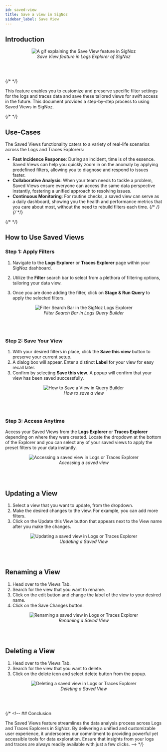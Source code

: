 ```yaml
---
id: saved-view
title: Save a view in SigNoz
sidebar_label: Save View
---
```


## Introduction

<figure data-zoomable align='center'>
    <img src="/img/docs/product-features/saved-view/saved-view.gif" alt="A gif explaining the Save View feature in SigNoz"/>
    <figcaption><i>Save View feature in Logs Explorer of SigNoz</i></figcaption>
</figure>
<br></br>

{/* <!-- ![Alt Text](../../static/img/docs/product-features/saved-view.gif) --> */}


This feature enables you to customize and preserve specific filter settings for the logs and traces data and save these tailored views for swift access in the future. This document provides a step-by-step process to using Saved Views in SigNoz.

{/* <!-- The Save View feature in SigNoz enhances your log and trace data analysis by allowing you to create and access customized data perspectives efficiently. This feature simplifies repetitive data filtering tasks, making it easier to manage and analyze the vast quantities of data you encounter daily. --> */}


## Use-Cases

The Saved Views functionality caters to a variety of real-life scenarios across the Logs and Traces Explorers:

- **Fast Incidence Response**: During an incident, time is of the essence. Saved Views can help you quickly zoom in on the anomaly by applying predefined filters, allowing you to diagnose and respond to issues faster.
- **Collaborative Analysis**: When your team needs to tackle a problem, Saved Views ensure everyone can access the same data perspective instantly, fostering a unified approach to resolving issues.
- **Continuous Monitoring**: For routine checks, a saved view can serve as a daily dashboard, showing you the health and performance metrics that you care about most, without the need to rebuild filters each time.
{/* <!-- - **Performance Tuning**: When optimizing application performance, Saved Views can track specific metrics over time, helping you gauge the impact of changes. --> */}
{/* <!-- - **Security Oversight**: Set up views to monitor security logs, and access them quickly in case of a suspected breach to trace the source or impact. --> */}

{/* <!-- By facilitating these use-cases, Saved Views not only saves time but also brings focus and precision to your data analysis workflows in SigNoz. --> */}


## How to Use Saved Views

### Step 1: Apply Filters

1. Navigate to the **Logs Explorer** or **Traces Explorer** page within your SigNoz dashboard.

2. Utilize the **Filter** search bar to select from a plethora of filtering options, tailoring your data view.

3. Once you are done adding the filter, click on **Stage & Run Query** to apply the selected filters.

<figure data-zoomable align='center'>
    <img src="/img/docs/product-features/saved-view/save-view-filtering.gif" alt="Filter Search Bar in the SigNoz Logs Explorer"/>
    <figcaption><i>Filter Search Bar in Logs Query Builder </i></figcaption>
</figure>
<br></br>

### Step 2: Save Your View

1. With your desired filters in place, click the **Save this view** button to preserve your current setup.
2. A dialog box will appear. Enter a distinct **Label** for your view for easy recall later.
3. Confirm by selecting **Save this view**. A popup will confirm that your view has been saved successfully.

<figure data-zoomable align='center'>
<img src="/img/docs/product-features/saved-view/save-view.gif" alt="How to Save a View in Query Builder"/>
<figcaption><i>How to save a view</i></figcaption>
</figure>
<br></br>

### Step 3: Access Anytime

Access your Saved Views from the **Logs Explorer** or **Traces Explorer** depending on where they were created.
Locate the dropdown at the bottom of the Explorer and you can select any of your saved views to apply the preset filters to your data instantly.

<figure data-zoomable align='center'>
    <img src="/img/docs/product-features/saved-view/save-view-access-view.gif" alt="Accessing a saved view in Logs or Traces Explorer"/>
    <figcaption><i>Accessing a saved view</i></figcaption>
</figure>
<br></br>

## Updating a View

1. Select a view that you want to update, from the dropdown.
2. Make the desired changes to the view. For example, you can add more filters.
3. Click on the Update this View button that appears next to the View name after you make the changes.

<figure data-zoomable align='center'>
    <img src="/img/docs/product-features/saved-view/save-view-update-view.gif" alt="Updating a saved view in Logs or Traces Explorer"/>
    <figcaption><i>Updating a Saved View</i></figcaption>
</figure>
<br></br>

## Renaming a View

1. Head over to the Views Tab.
2. Search for the view that you want to rename.
3. Click on the edit button and change the label of the view to your desired name.
4. Click on the Save Changes button.

<figure data-zoomable align='center'>
    <img src="/img/docs/product-features/saved-view/save-view-rename.gif" alt="Renaming a saved view in Logs or Traces Explorer"/>
    <figcaption><i>Renaming a Saved View</i></figcaption>
</figure>
<br></br>

## Deleting a View

1. Head over to the Views Tab.
2. Search for the view that you want to delete.
3. Click on the delete icon and select delete button from the popup.

<figure data-zoomable align='center'>
    <img src="/img/docs/product-features/saved-view/save-view-delete.gif" alt="Deleting a saved view in Logs or Traces Explorer"/>
    <figcaption><i>Deleting a Saved View</i></figcaption>
</figure>
<br></br>

{/* <!-- ## Conclusion

The Saved Views feature streamlines the data analysis process across Logs and Traces Explorers in SigNoz. By delivering a unified and customizable user experience, it underscores our commitment to providing powerful yet accessible tools for data exploration. Ensure that insights from your logs and traces are always readily available with just a few clicks. --> */}
